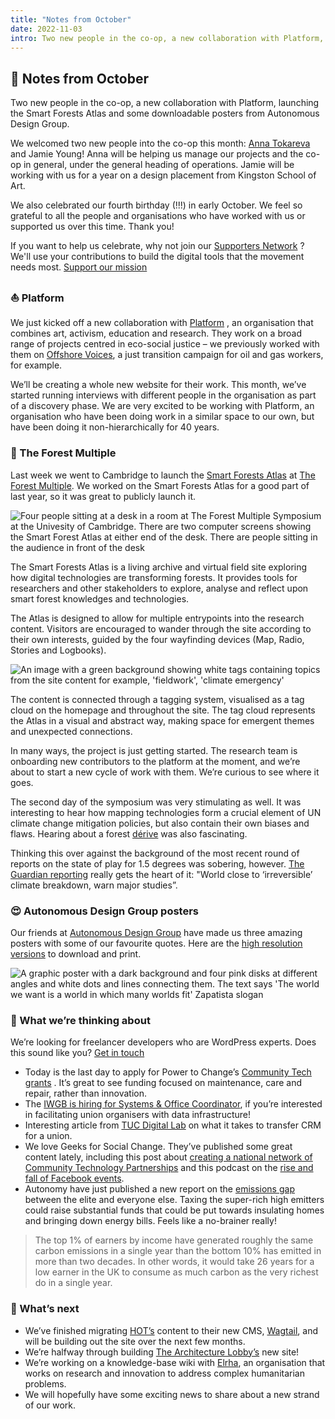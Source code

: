 ```yaml
---
title: "Notes from October"
date: 2022-11-03
intro: Two new people in the co-op, a new collaboration with Platform, launching the Smart Forests Atlas and some downloadable posters from Autonomous Design Group.
---
```


## 💌 Notes from October

Two new people in the co-op, a new collaboration with Platform, launching the Smart Forests Atlas and some downloadable posters from Autonomous Design Group.

We welcomed two new people into the co-op this month: [Anna Tokareva](https://www.annatokareva.net/) and Jamie Young! Anna will be helping us manage our projects and the co-op in general, under the general heading of operations. Jamie will be working with us for a year on a design placement from Kingston School of Art.

We also celebrated our fourth birthday (!!!) in early October. We feel so grateful to all the people and organisations who have worked with us or supported us over this time. Thank you!

If you want to help us celebrate, why not join our [Supporters Network](https://opencollective.com/commonknowledge/contribute) ? We'll use your contributions to build the digital tools that the movement needs most.
[Support our mission](https://opencollective.com/commonknowledge/contribute)


### ⛵️ Platform


We just kicked off a new collaboration with [Platform](https://platformlondon.org/) , an organisation that combines art, activism, education and research. They work on a broad range of projects centred in eco-social justice – we previously worked with them on [Offshore Voices](https://offshorevoices.org/), a just transition campaign for oil and gas workers, for example.

We’ll be creating a whole new website for their work. This month, we’ve started running interviews with different people in the organisation as part of a discovery phase. We are very excited to be working with Platform, an organisation who have been doing work in a similar space to our own, but have been doing it non-hierarchically for 40 years.


### 🌳 The Forest Multiple


Last week we went to Cambridge to launch the [Smart Forests Atlas](https://atlas.smartforests.net/en-gb/) at [The Forest Multiple](https://smartforests.net/the-forest-multiple-program/). We worked on the Smart Forests Atlas for a good part of last year, so it was great to publicly launch it.

![Four people sitting at a desk in a room at The Forest Multiple Symposium at the Univesity of Cambridge. There are two computer screens showing the Smart Forest Atlas at either end of the desk. There are people sitting in the audience in front of the desk](../../assets/d81db3ab-33e3-866d-c5d4-218aa27bd88b.jpeg)

The Smart Forests Atlas is a living archive and virtual field site exploring how digital technologies are transforming forests. It provides tools for researchers and other stakeholders to explore, analyse and reflect upon smart forest knowledges and technologies.

The Atlas is designed to allow for multiple entrypoints into the research content. Visitors are encouraged to wander through the site according to their own interests, guided by the four wayfinding devices (Map, Radio, Stories and Logbooks).

![An image with a green background showing white tags containing topics from the site content for example, 'fieldwork', 'climate emergency'](../../assets/frame_3_delay-1s.jpg)

The content is connected through a tagging system, visualised as a tag cloud on the homepage and throughout the site. The tag cloud represents the Atlas in a visual and abstract way, making space for emergent themes and unexpected connections.

In many ways, the project is just getting started. The research team is onboarding new contributors to the platform at the moment, and we’re about to start a new cycle of work with them. We’re curious to see where it goes.

The second day of the symposium was very stimulating as well. It was interesting to hear how mapping technologies form a crucial element of UN climate change mitigation policies, but also contain their own biases and flaws. Hearing about a forest [dérive](https://en.wikipedia.org/wiki/D%C3%A9rive) was also fascinating.

Thinking this over against the background of the most recent round of reports on the state of play for 1.5 degrees was sobering, however. [The Guardian reporting](https://www.theguardian.com/environment/2022/oct/27/world-close-to-irreversible-climate-breakdown-warn-major-studies) really gets the heart of it: "World close to ‘irreversible’ climate breakdown, warn major studies”.


### 😍 Autonomous Design Group posters

Our friends at [Autonomous Design Group](https://www.weareadg.org/) have made us three amazing posters with some of our favourite quotes. Here are the [high resolution versions](https://drive.google.com/open?id=1KDJhiQC7mB8NoVXAKanSAi5QMNtdL7br&authuser=hello%40commonknowledge.coop&usp=drive_fs) to download and print.

![A graphic poster with a dark background and four pink disks at different angles and white dots and lines connecting them. The text says 'The world we want is a world in which many worlds fit' Zapatista slogan](../../assets/2c95d5db-4b87-6df3-7234-777679565879.jpeg)

### 🐝 What we’re thinking about

We’re looking for freelancer developers who are WordPress experts. Does this sound like you?
[Get in touch](mailto:work@commonknowledge.coop)
- Today is the last day to apply for Power to Change’s [Community Tech grants](https://www.powertochange.org.uk/our-work/our-programmes/community-tech/) . It’s great to see funding focused on maintenance, care and repair, rather than innovation.
- The [IWGB is hiring for Systems & Office Coordinator](https://iwgb.org.uk/en/post/database-office-administrator), if you’re interested in facilitating union organisers with data infrastructure!
- Interesting article from [TUC Digital Lab](https://digital.tuc.org.uk/running-crm-projects-in-unions/) on what it takes to transfer CRM for a union.
- We love Geeks for Social Change. They’ve published some great content lately, including this post about [creating a national network of Community Technology Partnerships](https://gfsc.studio/2022/10/11/national-network-community-technology-partnerships.html) and this podcast on the [rise and fall of Facebook events](https://gfsc.studio/2022/10/04/rise-fall-facebook-events.html).
- Autonomy have just published a new report on the [emissions gap](https://autonomy.work/portfolio/climate-fund-climate-action/) between the elite and everyone else. Taxing the super-rich high emitters could raise substantial funds that could be put towards insulating homes and bringing down energy bills. Feels like a no-brainer really!

> The top 1% of earners by income have generated roughly the same carbon emissions in a single year than the bottom 10% has emitted in more than two decades. In other words, it would take 26 years for a low earner in the UK to consume as much carbon as the very richest do in a single year.


### 📅 What’s next
- We’ve finished migrating [HOT’s](https://hotosm.org/) content to their new CMS, [Wagtail](https://wagtail.org/), and will be building out the site over the next few months.
- We’re halfway through building [The Architecture Lobby’s](http://architecture-lobby.org/) new site!
- We’re working on a knowledge-base wiki with [Elrha](https://www.elrha.org/), an organisation that works on research and innovation to address complex humanitarian problems.
- We will hopefully have some exciting news to share about a new strand of our work.